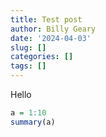 ```yaml
---
title: Test post
author: Billy Geary
date: '2024-04-03'
slug: []
categories: []
tags: []
---
```


Hello 

```r
a = 1:10
summary(a)
```